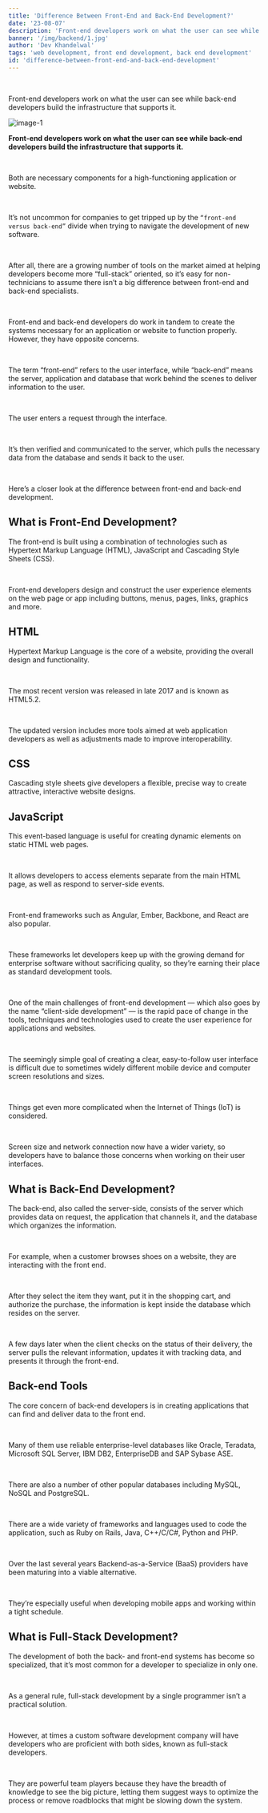 ```yaml
---
title: 'Difference Between Front-End and Back-End Development?'
date: '23-08-07'
description: 'Front-end developers work on what the user can see while back-end developers build the infrastructure that supports it...'
banner: '/img/backend/1.jpg'
author: 'Dev Khandelwal'
tags: 'web development, front end development, back end development'
id: 'difference-between-front-end-and-back-end-development'
---
```

<br />

Front-end developers work on what the user can see while back-end developers build the infrastructure that supports it.

![image-1](/img/backend/1.jpg)

**Front-end developers work on what the user can see while back-end developers build the infrastructure that supports it.**

<br/>

Both are necessary components for a high-functioning application or website.

<br/>

It’s not uncommon for companies to get tripped up by the `“front-end versus back-end”` divide when trying to navigate the development of new software.

<br/>

After all, there are a growing number of tools on the market aimed at helping developers become more “full-stack” oriented, so it’s easy for non-technicians to assume there isn’t a big difference between front-end and back-end specialists.

<br/>

Front-end and back-end developers do work in tandem to create the systems necessary for an application or website to function properly. However, they have opposite concerns.

<br/>

The term “front-end” refers to the user interface, while “back-end” means the server, application and database that work behind the scenes to deliver information to the user.

<br/>

The user enters a request through the interface.

<br/>

It’s then verified and communicated to the server, which pulls the necessary data from the database and sends it back to the user.

<br/>

Here’s a closer look at the difference between front-end and back-end development.

## What is Front-End Development?
The front-end is built using a combination of technologies such as Hypertext Markup Language (HTML), JavaScript and Cascading Style Sheets (CSS).

<br/>

Front-end developers design and construct the user experience elements on the web page or app including buttons, menus, pages, links, graphics and more.

## HTML
Hypertext Markup Language is the core of a website, providing the overall design and functionality.

<br/>

The most recent version was released in late 2017 and is known as HTML5.2.

<br/>

The updated version includes more tools aimed at web application developers as well as adjustments made to improve interoperability.

## CSS
Cascading style sheets give developers a flexible, precise way to create attractive, interactive website designs.

## JavaScript
This event-based language is useful for creating dynamic elements on static HTML web pages.

<br/>

It allows developers to access elements separate from the main HTML page, as well as respond to server-side events.

<br/>

Front-end frameworks such as Angular, Ember, Backbone, and React are also popular.

<br/>

These frameworks let developers keep up with the growing demand for enterprise software without sacrificing quality, so they’re earning their place as standard development tools.

<br/>

One of the main challenges of front-end development — which also goes by the name “client-side development” — is the rapid pace of change in the tools, techniques and technologies used to create the user experience for applications and websites.

<br/>

The seemingly simple goal of creating a clear, easy-to-follow user interface is difficult due to sometimes widely different mobile device and computer screen resolutions and sizes.

<br/>

Things get even more complicated when the Internet of Things (IoT) is considered.

<br/>

Screen size and network connection now have a wider variety, so developers have to balance those concerns when working on their user interfaces.

## What is Back-End Development?
The back-end, also called the server-side, consists of the server which provides data on request, the application that channels it, and the database which organizes the information.

<br/>

For example, when a customer browses shoes on a website, they are interacting with the front end.

<br/>

After they select the item they want, put it in the shopping cart, and authorize the purchase, the information is kept inside the database which resides on the server.

<br/>

A few days later when the client checks on the status of their delivery, the server pulls the relevant information, updates it with tracking data, and presents it through the front-end.

## Back-end Tools
The core concern of back-end developers is in creating applications that can find and deliver data to the front end.

<br/>

Many of them use reliable enterprise-level databases like Oracle, Teradata, Microsoft SQL Server, IBM DB2, EnterpriseDB and SAP Sybase ASE.

<br/>

There are also a number of other popular databases including MySQL, NoSQL and PostgreSQL.

<br/>

There are a wide variety of frameworks and languages used to code the application, such as Ruby on Rails, Java, C++/C/C#, Python and PHP.

<br/>

Over the last several years Backend-as-a-Service (BaaS) providers have been maturing into a viable alternative.

<br/>

They’re especially useful when developing mobile apps and working within a tight schedule.

## What is Full-Stack Development?
The development of both the back- and front-end systems has become so specialized, that it’s most common for a developer to specialize in only one.

<br/>

As a general rule, full-stack development by a single programmer isn’t a practical solution.

<br/>

However, at times a custom software development company will have developers who are proficient with both sides, known as full-stack developers.

<br/>

They are powerful team players because they have the breadth of knowledge to see the big picture, letting them suggest ways to optimize the process or remove roadblocks that might be slowing down the system.
